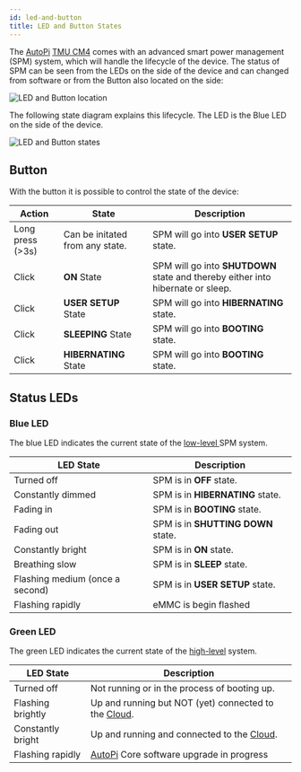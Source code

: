 ```yaml
---
id: led-and-button
title: LED and Button States
---
```


The [AutoPi](https://www.autopi.io) [TMU CM4](https://www.autopi.io/hardware/autopi-tmu-cm4) comes with an advanced smart power management (SPM) system, which will handle the lifecycle of the device. The status of SPM can be seen from the LEDs on the side of the device and can changed from software or from the Button also located on the side:

![LED and Button location](/img/hardware/autopi_tmu_cm4/led_and_button/led_button_location.png)

The following state diagram explains this lifecycle. The LED is the Blue LED on the side of the device.

![LED and Button states](/img/hardware/autopi_tmu_cm4/led_and_button/led_button_states.png)

## Button
With the button it is possible to control the state of the device:

| Action | State | Description |
| ------ | ------ | ------ |
| Long press (>3s) | Can be initated from any state. | SPM will go into **USER SETUP** state. |
| Click | **ON** State | SPM will go into **SHUTDOWN** state and thereby either into hibernate or sleep. |
| Click | **USER SETUP** State | SPM will go into **HIBERNATING** state. |
| Click | **SLEEPING** State | SPM will go into **BOOTING** state. |
| Click | **HIBERNATING** State | SPM will go into **BOOTING** state. |



## Status LEDs

### Blue LED

The blue LED indicates the current state of the [low-level ](/core/power_management/core-power-low) SPM system.

| LED State | Description |
| ------ | ------ |
| Turned off | SPM is in **OFF** state. |
| Constantly dimmed | SPM is in **HIBERNATING** state. |
| Fading in | SPM is in **BOOTING** state. |
| Fading out | SPM is in **SHUTTING DOWN** state. |
| Constantly bright | SPM is in **ON** state. |
| Breathing slow | SPM is in **SLEEP** state. |
| Flashing medium (once a second) | SPM is in **USER SETUP** state. |
| Flashing rapidly | eMMC is begin flashed |

### Green LED

The green LED indicates the current state of the [high-level](/core/power_management/core-power-high) system.

| LED State | Description |
| ------ | ------ |
| Turned off | Not running or in the process of booting up. |
| Flashing brightly | Up and running but NOT (yet) connected to the [Cloud](https://www.autopi.io/software-platform/cloud-management). |
| Constantly bright | Up and running and connected to the [Cloud](https://www.autopi.io/software-platform/cloud-management). |
| Flashing rapidly | [AutoPi](https://www.autopi.io) Core software upgrade in progress |

